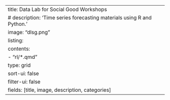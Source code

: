 ---
title: Data Lab for Social Good Workshops
# description: 'Time series forecasting materials using R and Python.'
image: "dlsg.png"
listing: 
  contents: 
    - "rl/*.qmd"
  type: grid
  sort-ui: false
  filter-ui: false
  fields: [title, image, description, categories]
---